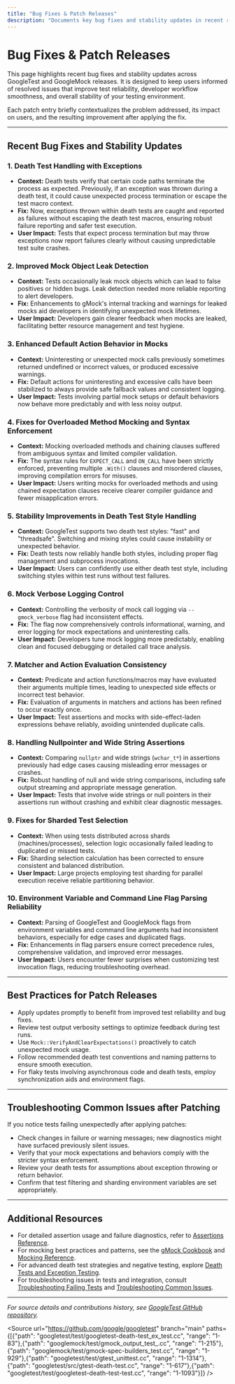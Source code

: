 ```yaml
---
title: "Bug Fixes & Patch Releases"
description: "Documents key bug fixes and stability updates in recent releases, ensuring users are aware of resolved issues that may affect test reliability or developer workflows. Each patch entry offers a brief context and potential user impact."
---
```


# Bug Fixes & Patch Releases

This page highlights recent bug fixes and stability updates across GoogleTest and GoogleMock releases. It is designed to keep users informed of resolved issues that improve test reliability, developer workflow smoothness, and overall stability of your testing environment.

Each patch entry briefly contextualizes the problem addressed, its impact on users, and the resulting improvement after applying the fix.

---

## Recent Bug Fixes and Stability Updates

### 1. Death Test Handling with Exceptions

- **Context:** Death tests verify that certain code paths terminate the process as expected. Previously, if an exception was thrown during a death test, it could cause unexpected process termination or escape the test macro context.
- **Fix:** Now, exceptions thrown within death tests are caught and reported as failures without escaping the death test macros, ensuring robust failure reporting and safer test execution.
- **User Impact:** Tests that expect process termination but may throw exceptions now report failures clearly without causing unpredictable test suite crashes.

### 2. Improved Mock Object Leak Detection

- **Context:** Tests occasionally leak mock objects which can lead to false positives or hidden bugs. Leak detection needed more reliable reporting to alert developers.
- **Fix:** Enhancements to gMock's internal tracking and warnings for leaked mocks aid developers in identifying unexpected mock lifetimes.
- **User Impact:** Developers gain clearer feedback when mocks are leaked, facilitating better resource management and test hygiene.

### 3. Enhanced Default Action Behavior in Mocks

- **Context:** Uninteresting or unexpected mock calls previously sometimes returned undefined or incorrect values, or produced excessive warnings.
- **Fix:** Default actions for uninteresting and excessive calls have been stabilized to always provide safe fallback values and consistent logging.
- **User Impact:** Tests involving partial mock setups or default behaviors now behave more predictably and with less noisy output.

### 4. Fixes for Overloaded Method Mocking and Syntax Enforcement

- **Context:** Mocking overloaded methods and chaining clauses suffered from ambiguous syntax and limited compiler validation.
- **Fix:** The syntax rules for `EXPECT_CALL` and `ON_CALL` have been strictly enforced, preventing multiple `.With()` clauses and misordered clauses, improving compilation errors for misuses.
- **User Impact:** Users writing mocks for overloaded methods and using chained expectation clauses receive clearer compiler guidance and fewer misapplication errors.

### 5. Stability Improvements in Death Test Style Handling

- **Context:** GoogleTest supports two death test styles: "fast" and "threadsafe". Switching and mixing styles could cause instability or unexpected behavior.
- **Fix:** Death tests now reliably handle both styles, including proper flag management and subprocess invocations.
- **User Impact:** Users can confidently use either death test style, including switching styles within test runs without test failures.

### 6. Mock Verbose Logging Control

- **Context:** Controlling the verbosity of mock call logging via `--gmock_verbose` flag had inconsistent effects.
- **Fix:** The flag now comprehensively controls informational, warning, and error logging for mock expectations and uninteresting calls.
- **User Impact:** Developers tune mock logging more predictably, enabling clean and focused debugging or detailed call trace analysis.

### 7. Matcher and Action Evaluation Consistency

- **Context:** Predicate and action functions/macros may have evaluated their arguments multiple times, leading to unexpected side effects or incorrect test behavior.
- **Fix:** Evaluation of arguments in matchers and actions has been refined to occur exactly once.
- **User Impact:** Test assertions and mocks with side-effect-laden expressions behave reliably, avoiding unintended duplicate calls.

### 8. Handling Nullpointer and Wide String Assertions

- **Context:** Comparing `nullptr` and wide strings (`wchar_t*`) in assertions previously had edge cases causing misleading error messages or crashes.
- **Fix:** Robust handling of null and wide string comparisons, including safe output streaming and appropriate message generation.
- **User Impact:** Tests that involve wide strings or null pointers in their assertions run without crashing and exhibit clear diagnostic messages.

### 9. Fixes for Sharded Test Selection

- **Context:** When using tests distributed across shards (machines/processes), selection logic occasionally failed leading to duplicated or missed tests.
- **Fix:** Sharding selection calculation has been corrected to ensure consistent and balanced distribution.
- **User Impact:** Large projects employing test sharding for parallel execution receive reliable partitioning behavior.

### 10. Environment Variable and Command Line Flag Parsing Reliability

- **Context:** Parsing of GoogleTest and GoogleMock flags from environment variables and command line arguments had inconsistent behaviors, especially for edge cases and duplicated flags.
- **Fix:** Enhancements in flag parsers ensure correct precedence rules, comprehensive validation, and improved error messages.
- **User Impact:** Users encounter fewer surprises when customizing test invocation flags, reducing troubleshooting overhead.

---

## Best Practices for Patch Releases

- Apply updates promptly to benefit from improved test reliability and bug fixes.
- Review test output verbosity settings to optimize feedback during test runs.
- Use `Mock::VerifyAndClearExpectations()` proactively to catch unexpected mock usage.
- Follow recommended death test conventions and naming patterns to ensure smooth execution.
- For flaky tests involving asynchronous code and death tests, employ synchronization aids and environment flags.

---

## Troubleshooting Common Issues after Patching

If you notice tests failing unexpectedly after applying patches:

- Check changes in failure or warning messages; new diagnostics might have surfaced previously silent issues.
- Verify that your mock expectations and behaviors comply with the stricter syntax enforcement.
- Review your death tests for assumptions about exception throwing or return behavior.
- Confirm that test filtering and sharding environment variables are set appropriately.

---

## Additional Resources

- For detailed assertion usage and failure diagnostics, refer to [Assertions Reference](/api-reference/gtest-api-core/assertions-and-predicate-macros).
- For mocking best practices and patterns, see the [gMock Cookbook](/docs/gmock_cook_book.md) and [Mocking Reference](/docs/reference/mocking.md).
- For advanced death test strategies and negative testing, explore [Death Tests and Exception Testing](/api-reference/gtest-api-core/death-tests-and-exception-testing).
- For troubleshooting issues in tests and integration, consult [Troubleshooting Failing Tests](/faq/troubleshooting-integration-runtime/troubleshooting-failing-tests-integration) and [Troubleshooting Common Issues](/guides/integration-real-world/troubleshooting-common-issues).

---

_For source details and contributions history, see [GoogleTest GitHub repository](https://github.com/google/googletest)._

<Source url="https://github.com/google/googletest" branch="main" paths={[{"path": "googletest/test/googletest-death-test_ex_test.cc", "range": "1-83"},{"path": "googlemock/test/gmock_output_test_.cc", "range": "1-215"},{"path": "googlemock/test/gmock-spec-builders_test.cc", "range": "1-929"},{"path": "googletest/test/gtest_unittest.cc", "range": "1-1314"},{"path": "googletest/src/gtest-death-test.cc", "range": "1-617"},{"path": "googletest/test/googletest-death-test-test.cc", "range": "1-1093"}]} />